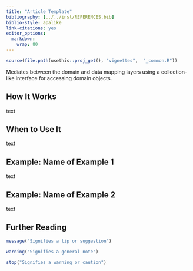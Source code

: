 ---
title: "Article Template"
bibliography: [../../inst/REFERENCES.bib]
biblio-style: apalike
link-citations: yes
editor_options: 
  markdown: 
    wrap: 80
---

```{r, include = FALSE}
source(file.path(usethis::proj_get(), "vignettes",  "_common.R"))
```

<!-- One line about what the function does -->

Mediates between the domain and data mapping layers using a collection-like
interface for accessing domain objects.

<!-- Introduction Visual -->

<!-- Introduction Text -->

## How It Works

text

## When to Use It

text

## Example: Name of Example 1

text

## Example: Name of Example 2

text

## Further Reading

```{r, message=TRUE}
message("Signifies a tip or suggestion")
```

```{r, warning=TRUE}
warning("Signifies a general note")
```

```{r, error=TRUE}
stop("Signifies a warning or caution")
```
